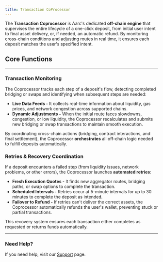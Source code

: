 ```yaml
---
title: Transaction CoProcessor
---
```


The **Transaction Coprocessor** is Aarc's dedicated **off-chain engine** that supervises the entire lifecycle of a one-click deposit, from initial user intent to final asset delivery, or, if needed, an automatic refund. By monitoring cross-chain conditions and adjusting routes in real time, it ensures each deposit matches the user's specified intent.

## Core Functions

---

### Transaction Monitoring

The Coprocessor tracks each step of a deposit's flow, detecting completed bridging or swaps and identifying when subsequent steps are needed:

- **Live Data Feeds -** It collects real-time information about liquidity, gas prices, and network congestion across supported chains.
- **Dynamic Adjustments -** When the initial route faces slowdowns, congestion, or low liquidity, the Coprocessor recalculates and submits new bridging or swap transactions to maintain smooth execution.

By coordinating cross-chain actions (bridging, contract interactions, and final settlement), the Coprocessor **orchestrates** all off-chain logic needed to fulfill deposits automatically.

### Retries & Recovery Coordination

If a deposit encounters a failed step (from liquidity issues, network problems, or other errors), the Coprocessor launches **automated retries**:

- **Fresh Execution Quotes -** It finds new aggregator routes, bridging paths, or swap options to complete the transaction.
- **Scheduled Intervals -** Retries occur at 5-minute intervals for up to 30 minutes to complete the deposit as intended.
- **Failover to Refund -** If retries can't deliver the correct assets, the Coprocessor automatically refunds the user's wallet, preventing stuck or partial transactions.

This recovery system ensures each transaction either completes as requested or returns funds automatically.

---

### Need Help?

If you need help, visit our [Support](introduction/support) page.